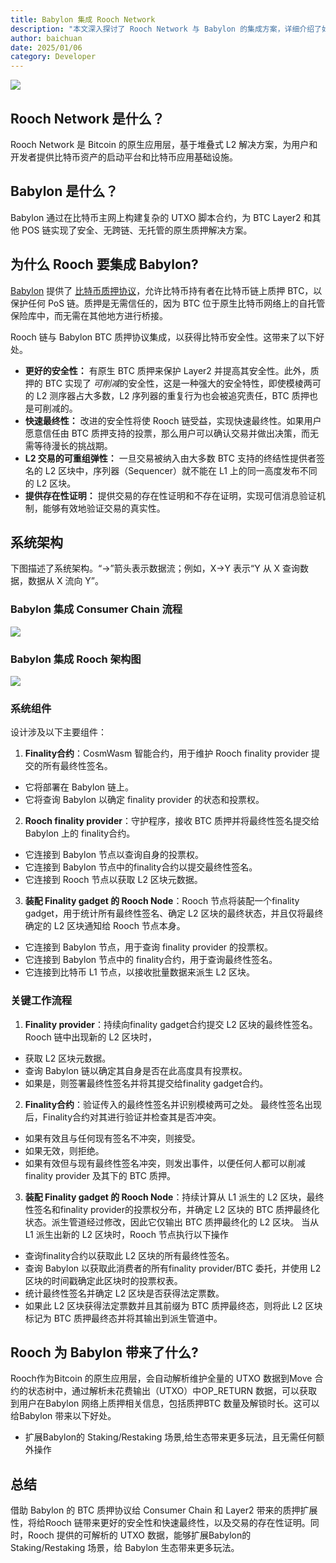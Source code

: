 ```yaml
---
title: Babylon 集成 Rooch Network
description: "本文深入探讨了 Rooch Network 与 Babylon 的集成方案，详细介绍了如何通过 BTC 质押提升 L2 安全性和最终性，以及 Rooch 如何通过 UTXO 数据解析扩展 Babylon 的质押场景。文章还包含了完整的系统架构设计和关键工作流程说明。"
author: baichuan
date: 2025/01/06
category: Developer
---
```



<PostHeader />

![](/blog/babylon-integration.jpg)

## Rooch Network 是什么？
Rooch Network 是 Bitcoin 的原生应用层，基于堆叠式 L2 解决方案，为用户和开发者提供比特币资产的启动平台和比特币应用基础设施。

## Babylon 是什么？
Babylon 通过在比特币主网上构建复杂的 UTXO 脚本合约，为 BTC Layer2 和其他 POS 链实现了安全、无跨链、无托管的原生质押解决方案。

## 为什么 Rooch 要集成 Babylon?
[Babylon](https://github.com/babylonlabs-io) 提供了 [比特币质押协议](https://docs.babylonlabs.io/assets/files/btc_staking_litepaper-32bfea0c243773f0bfac63e148387aef.pdf)，允许比特币持有者在比特币链上质押 BTC，以保护任何 PoS 链。质押是无需信任的，因为 BTC 位于原生比特币网络上的自托管保险库中，而无需在其他地方进行桥接。

Rooch 链与 Babylon BTC 质押协议集成，以获得比特币安全性。这带来了以下好处。

- **更好的安全性：** 有原生 BTC 质押来保护 Layer2 并提高其安全性。此外，质押的 BTC 实现了 *可削减*的安全性，这是一种强大的安全特性，即使模棱两可的 L2 测序器占大多数，L2 序列器的重复行为也会被追究责任，BTC 质押也是可削减的。
- **快速最终性：** 改进的安全性将使 Rooch 链受益，实现快速最终性。如果用户愿意信任由 BTC 质押支持的投票，那么用户可以确认交易并做出决策，而无需等待漫长的挑战期。
- **L2 交易的可重组弹性：** 一旦交易被纳入由大多数 BTC 支持的终结性提供者签名的 L2 区块中，序列器（Sequencer）就不能在 L1 上的同一高度发布不同的 L2 区块。
- **提供存在性证明：** 提供交易的存在性证明和不存在证明，实现可信消息验证机制，能够有效地验证交易的真实性。

## 系统架构

下图描述了系统架构。“→”箭头表示数据流；例如，X→Y 表示“Y 从 X 查询数据，数据从 X 流向 Y”。

### Babylon 集成 Consumer Chain 流程
![](/blog/babylon-integration-for-rooch-network/babylon-integration-consumer-chain.jpeg)

### Babylon 集成 Rooch 架构图
![](/blog/babylon-integration-for-rooch-network/babylon-integration-for-rooch.png)

### 系统组件

设计涉及以下主要组件：

1. **Finality合约**：CosmWasm 智能合约，用于维护 Rooch finality provider 提交的所有最终性签名。
- 它将部署在 Babylon 链上。
- 它将查询 Babylon 以确定 finality provider 的状态和投票权。
2. **Rooch finality provider**：守护程序，接收 BTC 质押并将最终性签名提交给 Babylon 上的 finality合约。
- 它连接到 Babylon 节点以查询自身的投票权。
- 它连接到 Babylon 节点中的finality合约以提交最终性签名。
- 它连接到 Rooch 节点以获取 L2 区块元数据。
3. **装配 Finality gadget 的 Rooch Node**：Rooch 节点将装配一个finality gadget，用于统计所有最终性签名、确定 L2 区块的最终状态，并且仅将最终确定的 L2 区块通知给 Rooch 节点本身。
- 它连接到 Babylon 节点，用于查询 finality provider 的投票权。
- 它连接到 Babylon 节点中的 finality合约，用于查询最终性签名。
- 它连接到比特币 L1 节点，以接收批量数据来派生 L2 区块。

### 关键工作流程
1. **Finality provider**：持续向finality gadget合约提交 L2 区块的最终性签名。
Rooch 链中出现新的 L2 区块时，
- 获取 L2 区块元数据。
- 查询 Babylon 链以确定其自身是否在此高度具有投票权。
- 如果是，则签署最终性签名并将其提交给finality gadget合约。

2. **Finality合约**：验证传入的最终性签名并识别模棱两可之处。
最终性签名出现后，Finality合约对其进行验证并检查其是否冲突。
- 如果有效且与任何现有签名不冲突，则接受。
- 如果无效，则拒绝。
- 如果有效但与现有最终性签名冲突，则发出事件，以便任何人都可以削减 finality provider 及其下的 BTC 质押。

3. **装配 Finality gadget 的 Rooch Node**：持续计算从 L1 派生的 L2 区块，最终性签名和finality provider的投票权分布，并确定 L2 区块的 BTC 质押最终化状态。派生管道经过修改，因此它仅输出 BTC 质押最终化的 L2 区块。
当从 L1 派生出新的 L2 区块时，Rooch 节点执行以下操作
- 查询finality合约以获取此 L2 区块的所有最终性签名。
- 查询 Babylon 以获取此消费者的所有finality provider/BTC 委托，并使用 L2 区块的时间戳确定此区块时的投票权表。
- 统计最终性签名并确定 L2 区块是否获得法定票数。
- 如果此 L2 区块获得法定票数并且其前缀为 BTC 质押最终态，则将此 L2 区块标记为 BTC 质押最终态并将其输出到派生管道中。

## Rooch 为 Babylon 带来了什么?
Rooch作为Bitcoin 的原生应用层，会自动解析维护全量的 UTXO 数据到Move 合约的状态树中，通过解析未花费输出（UTXO）中OP_RETURN 数据，可以获取到用户在Babylon 网络上质押相关信息，包括质押BTC 数量及解锁时长。这可以给Babylon 带来以下好处。

- 扩展Babylon的 Staking/Restaking 场景,给生态带来更多玩法，且无需任何额外操作

## 总结
借助 Babylon 的 BTC 质押协议给 Consumer Chain 和 Layer2 带来的质押扩展性，将给Rooch 链带来更好的安全性和快速最终性，以及交易的存在性证明。同时，Rooch 提供的可解析的 UTXO 数据，能够扩展Babylon的 Staking/Restaking 场景，给 Babylon 生态带来更多玩法。
